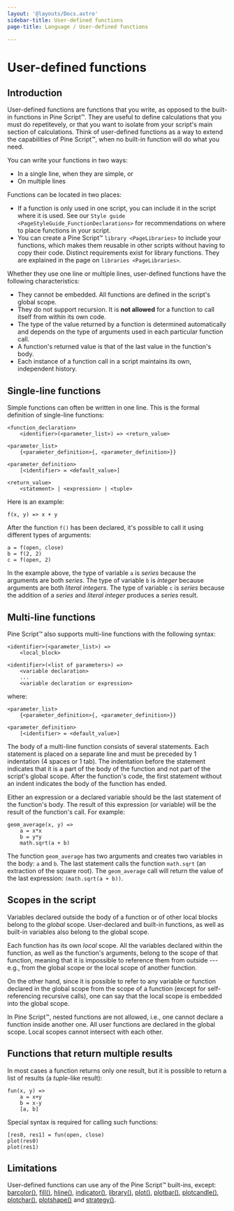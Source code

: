 ```yaml
---
layout: '@layouts/Docs.astro'
sidebar-title: User-defined functions
page-title: Language / User-defined functions

---
```


# User-defined functions 



## Introduction

User-defined functions are functions that you write, as opposed to the
built-in functions in Pine Script™. They are useful to define
calculations that you must do repetitevely, or that you want to isolate
from your script\'s main section of calculations. Think of user-defined
functions as a way to extend the capabilities of Pine Script™, when no
built-in function will do what you need.

You can write your functions in two ways:

-   In a single line, when they are simple, or
-   On multiple lines

Functions can be located in two places:

-   If a function is only used in one script, you can include it in the
    script where it is used. See our
    `Style guide <PageStyleGuide_FunctionDeclarations>` for recommendations on where to place functions in your
    script.
-   You can create a Pine Script™
    `library <PageLibraries>` to include
    your functions, which makes them reusable in other scripts without
    having to copy their code. Distinct requirements exist for library
    functions. They are explained in the page on
    `libraries <PageLibraries>`.

Whether they use one line or multiple lines, user-defined functions have
the following characteristics:

-   They cannot be embedded. All functions are defined in the script\'s
    global scope.
-   They do not support recursion. It is **not allowed** for a function
    to call itself from within its own code.
-   The type of the value returned by a function is determined
    automatically and depends on the type of arguments used in each
    particular function call.
-   A function\'s returned value is that of the last value in the
    function\'s body.
-   Each instance of a function call in a script maintains its own,
    independent history.

## Single-line functions

Simple functions can often be written in one line. This is the formal
definition of single-line functions:

``` text
<function_declaration>
    <identifier>(<parameter_list>) => <return_value>

<parameter_list>
    {<parameter_definition>{, <parameter_definition>}}

<parameter_definition>
    [<identifier> = <default_value>]

<return_value>
    <statement> | <expression> | <tuple>
```

Here is an example:

``` pine
f(x, y) => x + y
```

After the function `f()` has been declared, it\'s possible to call it
using different types of arguments:

``` pine
a = f(open, close)
b = f(2, 2)
c = f(open, 2)
```

In the example above, the type of variable `a` is *series* because the
arguments are both *series*. The type of variable `b` is *integer*
because arguments are both *literal integers*. The type of variable `c`
is *series* because the addition of a *series* and *literal integer*
produces a *series* result.

## Multi-line functions

Pine Script™ also supports multi-line functions with the following
syntax:

``` text
<identifier>(<parameter_list>) => 
    <local_block>

<identifier>(<list of parameters>) =>
    <variable declaration>
    ...
    <variable declaration or expression>
```

where:

``` text
<parameter_list>
    {<parameter_definition>{, <parameter_definition>}}

<parameter_definition>
    [<identifier> = <default_value>]
```

The body of a multi-line function consists of several statements. Each
statement is placed on a separate line and must be preceded by 1
indentation (4 spaces or 1 tab). The indentation before the statement
indicates that it is a part of the body of the function and not part of
the script\'s global scope. After the function\'s code, the first
statement without an indent indicates the body of the function has
ended.

Either an expression or a declared variable should be the last statement
of the function\'s body. The result of this expression (or variable)
will be the result of the function\'s call. For example:

``` pine
geom_average(x, y) =>
    a = x*x
    b = y*y
    math.sqrt(a + b)
```

The function `geom_average` has two arguments and creates two variables
in the body: `a` and `b`. The last statement calls the function
`math.sqrt` (an extraction of the square root). The `geom_average` call
will return the value of the last expression: `(math.sqrt(a + b))`.

## Scopes in the script

Variables declared outside the body of a function or of other local
blocks belong to the *global* scope. User-declared and built-in
functions, as well as built-in variables also belong to the global
scope.

Each function has its own *local* scope. All the variables declared
within the function, as well as the function\'s arguments, belong to the
scope of that function, meaning that it is impossible to reference them
from outside \-\-- e.g., from the global scope or the local scope of
another function.

On the other hand, since it is possible to refer to any variable or
function declared in the global scope from the scope of a function
(except for self-referencing recursive calls), one can say that the
local scope is embedded into the global scope.

In Pine Script™, nested functions are not allowed, i.e., one cannot
declare a function inside another one. All user functions are declared
in the global scope. Local scopes cannot intersect with each other.

## Functions that return multiple results

In most cases a function returns only one result, but it is possible to
return a list of results (a *tuple*-like result):

``` pine
fun(x, y) =>
    a = x+y
    b = x-y
    [a, b]
```

Special syntax is required for calling such functions:

``` pine
[res0, res1] = fun(open, close)
plot(res0)
plot(res1)
```

## Limitations

User-defined functions can use any of the Pine Script™ built-ins,
except:
[barcolor()](https://www.tradingview.com/pine-script-reference/v5/#fun_barcolor),
[fill()](https://www.tradingview.com/pine-script-reference/v5/#fun_fill),
[hline()](https://www.tradingview.com/pine-script-reference/v5/#fun_hline),
[indicator()](https://www.tradingview.com/pine-script-reference/v5/#fun_indicator),
[library()](https://www.tradingview.com/pine-script-reference/v5/#fun_library),
[plot()](https://www.tradingview.com/pine-script-reference/v5/#fun_plot),
[plotbar()](https://www.tradingview.com/pine-script-reference/v5/#fun_plotbar),
[plotcandle()](https://www.tradingview.com/pine-script-reference/v5/#fun_plotcandle),
[plotchar()](https://www.tradingview.com/pine-script-reference/v5/#fun_plotchar),
[plotshape()](https://www.tradingview.com/pine-script-reference/v5/#fun_plotshape)
and
[strategy()](https://www.tradingview.com/pine-script-reference/v5/#fun_strategy).


